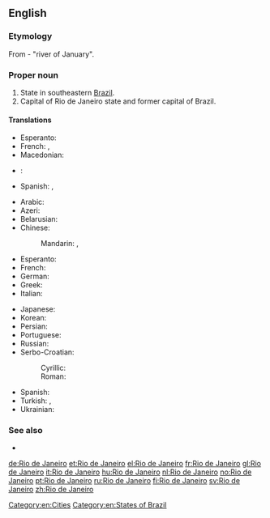 ==English==
{{wikipedia}}

===Etymology===
From {{etyl|pt|en}} {{term|rio|Rio|lang=pt}} {{term|de|lang=pt}} {{term|janeiro|Janeiro|lang=pt}} - "river of January".

===Proper noun===
{{en-proper noun|head=[[rio|Rio]] [[de]] [[janeiro|Janeiro]]}}

# State in southeastern [[Brazil]].
# Capital of Rio de Janeiro state and former capital of Brazil.

====Translations====
{{trans-top|state}}
* Esperanto: {{t-|eo|Rio-de-Ĵanejrio}}
* French: {{t|fr|État de Rio de Janeiro}}, {{t+|fr|Rio de Janeiro|m}}
* Macedonian: {{t-|mk|Рио де Жанеиро|tr=Río de Žanéiro}}
{{trans-mid}}
* {{ttbc|ru}}: {{t|ru|[[шт.]] [[Рио-де-Жанейро]]|m|tr=štat Río-de-Žanéjro|sc=Cyrl}} <!-- was "[[шт.]] [[Рио-де-Жанейро]]" - assumed sum-of-parts; if an idiom, remove the wikilinks to the individual words. see [[User:Kephir/gadgets/xte#Translation_fixing]] -->
* Spanish: {{t+|es|Río de Janeiro}}, {{t-|es|Estado de Río de Janeiro}}
{{trans-bottom}}

{{trans-top|city}}
* Arabic: {{t-|ar|ريو دي جانيرو|m|tr=riiu di janiiru}}
* Azeri: {{t-|az|Rio-de-Janeyro}}
* Belarusian: {{t-|be|Рыа-дэ-Жанэйра|m|tr=Rýa-de-Žanéjra}}
* Chinese:
*: Mandarin: {{t-|cmn|里約熱內盧|sc=Hani}}, {{t-|cmn|里约热内卢|tr=Lǐyuē Rènèilú|sc=Hani}}
* Esperanto: {{t-|eo|Rio-de-Ĵanejro}}
* French: {{t+|fr|Rio de Janeiro|m}}
* German: {{t+|de|Rio de Janeiro|n}}
* Greek: {{t+|el|Ρίο ντε Τζανέιρο|tr=Río de Tzanéiro}}
* Italian: {{t+|it|Rio de Janeiro|f}}
{{trans-mid}}
* Japanese: {{t-|ja|リオデジャネイロ|tr=Riodejaneiro}}
* Korean: {{t-|ko|리우데자네이루|tr=Riudejaneiru|sc=Hang}}
* Persian: {{t-|fa|ریو دو ژانیرو|tr=Rio do Žâniro|sc=fa-Arab}}
* Portuguese: {{t+|pt|Rio de Janeiro|m}}
* Russian: {{t+|ru|Рио-де-Жанейро|m|tr=Río-de-Žanéjro}}
* Serbo-Croatian:
*: Cyrillic: {{t-|sh|Рио де Жанеиро|m}}
*: Roman: {{t-|sh|Rio de Žaneiro|m}}
* Spanish: {{t+|es|Río de Janeiro|m}}
* Turkish: {{t-|tr|Rio de Janeiro}}, {{t-|tr|Rio}}
* Ukrainian: {{t-|uk|Ріо-де-Жанейро|m|tr=Río-de-Žanéjro}} 
{{trans-bottom}}

===See also===
* {{pedialite}}

[[Category:en:Cities]]
[[Category:en:States of Brazil]]

[[de:Rio de Janeiro]]
[[et:Rio de Janeiro]]
[[el:Rio de Janeiro]]
[[fr:Rio de Janeiro]]
[[gl:Rio de Janeiro]]
[[it:Rio de Janeiro]]
[[hu:Rio de Janeiro]]
[[nl:Rio de Janeiro]]
[[no:Rio de Janeiro]]
[[pt:Rio de Janeiro]]
[[ru:Rio de Janeiro]]
[[fi:Rio de Janeiro]]
[[sv:Rio de Janeiro]]
[[zh:Rio de Janeiro]]